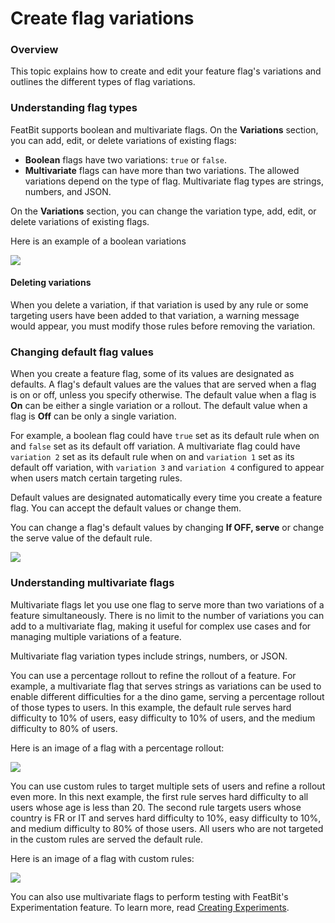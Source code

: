 
# Create flag variations

### Overview <a href="#overview" id="overview"></a>

This topic explains how to create and edit your feature flag's variations and outlines the different types of flag variations.

### Understanding flag types <a href="#understanding-flag-types" id="understanding-flag-types"></a>

FeatBit supports boolean and multivariate flags. On the **Variations** section, you can add, edit, or delete variations of existing flags:

* **Boolean** flags have two variations: `true` or `false`.
* **Multivariate** flags can have more than two variations. The allowed variations depend on the type of flag. Multivariate flag types are strings, numbers, and JSON.

On the **Variations** section, you can change the variation type, add, edit, or delete variations of existing flags.

Here is an example of a boolean variations

![](../feature-flags/assets/create-flag-variations/001.webp)

#### Deleting variations

When you delete a variation, if that variation is used by any rule or some targeting users have been added to that variation, a warning message would appear, you must modify those rules before removing the variation.

### Changing default flag values <a href="#changing-default-flag-values" id="changing-default-flag-values"></a>

When you create a feature flag, some of its values are designated as defaults. A flag's default values are the values that are served when a flag is on or off, unless you specify otherwise. The default value when a flag is **On** can be either a single variation or a rollout. The default value when a flag is **Off** can be only a single variation.

For example, a boolean flag could have `true` set as its default rule when on and `false` set as its default off variation. A multivariate flag could have `variation 2` set as its default rule when on and `variation 1` set as its default off variation, with `variation 3` and `variation 4` configured to appear when users match certain targeting rules.

Default values are designated automatically every time you create a feature flag. You can accept the default values or change them.

You can change a flag's default values by changing **If OFF, serve** or change the serve value of the default rule.

![](../feature-flags/assets/create-flag-variations/002.webp)

### Understanding multivariate flags <a href="#understanding-multivariate-flags" id="understanding-multivariate-flags"></a>

Multivariate flags let you use one flag to serve more than two variations of a feature simultaneously. There is no limit to the number of variations you can add to a multivariate flag, making it useful for complex use cases and for managing multiple variations of a feature.

Multivariate flag variation types include strings, numbers, or JSON.

You can use a percentage rollout to refine the rollout of a feature. For example, a multivariate flag that serves strings as variations can be used to enable different difficulties for a the dino game, serving a percentage rollout of those types to users. In this example, the default rule serves hard difficulty to 10% of users, easy difficulty to 10% of users, and the medium difficulty to 80% of users.

Here is an image of a flag with a percentage rollout:

![](../feature-flags/assets/create-flag-variations/003.webp)

You can use custom rules to target multiple sets of users and refine a rollout even more. In this next example, the first rule serves hard difficulty to all users whose age is less than 20. The second rule targets users whose country is FR or IT and serves hard difficulty to 10%, easy difficulty to 10%, and medium difficulty to 80% of those users. All users who are not targeted in the custom rules are served the default rule.

Here is an image of a flag with custom rules:

![](../feature-flags/assets/create-flag-variations/004.webp)

You can also use multivariate flags to perform testing with FeatBit's Experimentation feature. To learn more, read [Creating Experiments](../experimentation/creating-experiments.md).

